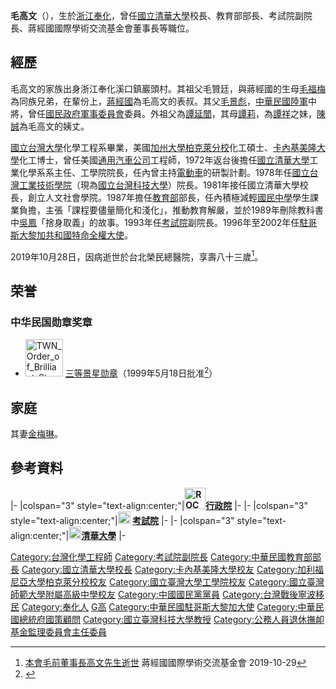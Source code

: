{{ad}}
{{Infobox_officeholder
| name = 毛高文
| image = 毛高文.jpg
| width =
| now = 中華民國（台灣）政治人士
| period =
| party ={{Kmt|19px}}
| Sex = 男
| Native place = [[浙江省_(中華民國)|浙江]][[奉化|奉化]]
| date of birth = {{Birth date |1936|2|9}}
| date of death = {{death date and age|2019|10|28|1936|2|9}}
| place of birth = {{ROC-1928|浙江省}}[[奉化縣|奉化縣]]
| place of death = {{ROC|台灣}}[[台北市|台北市]]
| educate =
* [[師大附中|師大附中]]畢業
* [[國立臺灣大學|國立臺灣大學]][[化學工程|化學工程]]學士<br>{{Color|blue|（1960年）}}
* [[美國|美國]][[加州大學柏克萊分校|加州大學柏克萊分校]]化學工程碩士<br>{{Color|blue|（1964年）}}
* 美國[[卡內基美隆大學|卡內基美隆大學]]化學工程博士<br>{{Color|blue|（1970年）}}
| past =
* 美國[[通用汽車|通用汽車]]公司工程師<br>{{Color|blue|（1969年-1974年）}}
* 美國通用汽車公司高級研究工程師<br>{{Color|blue|（1969年-1974年）}}
* [[國立清華大學|國立清華大學]]化工系系主任<br>{{Color|blue|（1972年-1973年）}}
* 國立清華大學工業化學研究所所長<br>{{Color|blue|（1972年-1973年）}}
* 國立清華大學工學院院長<br>{{Color|blue|（1974年-1978年）}}
* [[國立臺灣工業技術學院|國立臺灣工業技術學院]]院長<br>{{Color|blue|（1978年2月-1981年8月）}}
* 國立清華大學校長<br>{{Color|blue|（1981年8月-1987年7月）}}
* [[行政院|行政院]][[政務委員|政務委員]]<br>{{Color|blue|（1987年7月2日-1990年）}}
* [[中華民國教育部|教育部]]部長<br>{{Color|blue|（1987年7月2日-1993年2月27日）}}
* 教育部教育研究委員會主任委員<br>{{Color|blue|（1987年7月2日-1993年2月27日）}}
* [[行政院國軍退除役官兵輔導委員會|行政院國軍退除役官兵輔導委員會]]委員<br>{{Color|blue|（1987年7月2日-1993年2月27日）}}
* [[行政院國家科學委員會|行政院國家科學委員會]]委員<br>{{Color|blue|（1987年7月2日-1993年2月27日）}}
* [[行政院文化建設委員會|行政院文化建設委員會]]委員<br>{{Color|blue|（1987年7月2日-1993年2月27日）}}
* [[行政院大陸委員會|行政院大陸委員會]]委員<br>{{Color|blue|（1991年1月31日-1993年3月11日）}}
* [[行政院原子能委員會|行政院原子能委員會]]委員<br>{{Color|blue|（1991年7月10日-1993年4月7日）}}
* [[中華民國總統府|總統府]][[國策顧問|國策顧問]]<br>{{Color|blue|（1993年3月1日-1996年5月19日）}}
* [[考試院|考試院]]副院長<br>{{Color|blue|（1993年4月24日-1996年9月1日）}}
* [[中央研究院|中央研究院]]評議員<br>{{Color|blue|（1993年4月30日-1996年4月30日）}}
* [[中国驻哥斯达黎加大使列表|駐哥斯大黎加共和國特命全權大使]]<br>{{Color|blue|（1996年10月2日-2002年7月12日）}}
}}

'''毛高文'''（{{bd|1936年|2月9日|2019年|10月28日|catIdx=Mao}}），生於[[浙江|浙江]][[奉化|奉化]]，曾任[[國立清華大學|國立清華大學]]校長、教育部部長、考試院副院長、蔣經國國際學術交流基金會董事長等職位。

== 經歷 ==
毛高文的家族出身浙江奉化溪口鎮巖頭村。其祖父毛贊廷，與蔣經國的生母[[毛福梅|毛福梅]]為同族兄弟，在輩份上，[[蔣經國|蔣經國]]為毛高文的表叔。其父[[毛景彪|毛景彪]]，[[中華民國陸軍|中華民國陸軍]]中將，曾任[[國民政府軍事委員會|國民政府軍事委員會]]委員。外祖父為[[譚延闓|譚延闓]]，其母[[譚莉|譚莉]]，為[[譚祥|譚祥]]之妹，[[陳誠|陳誠]]為毛高文的姨丈。

[[國立台灣大學|國立台灣大學]]化學工程系畢業，美國[[加州大學柏克萊分校|加州大學柏克萊分校]]化工碩士、[[卡內基美隆大學|卡內基美隆大學]]化工博士，曾任美國[[通用汽車公司|通用汽車公司]]工程師，1972年返台後擔任[[國立清華大學|國立清華大學]]工業化學系系主任、工學院院長，任內曾主持[[電動車|電動車]]的研製計劃。1978年任[[國立台灣工業技術學院|國立台灣工業技術學院]]（現為[[國立台灣科技大學|國立台灣科技大學]]）院長。1981年接任國立清華大學校長，創立人文社會學院。1987年擔任[[中華民國教育部|教育部]]部長，任內積極減輕[[國民中學|國民中學]]學生課業負擔，主張「課程要儘量簡化和淺化」，推動教育解嚴，並於1989年刪除教科書中[[吳鳳|吳鳳]]「捨身取義」的故事。1993年任[[考試院|考試院]]副院長。1996年至2002年任[[中国驻哥斯达黎加大使列表|駐哥斯大黎加共和國特命全權大使]]。

2019年10月28日，因病逝世於台北榮民總醫院，享壽八十三歲<ref>[http://www.cckf.org/zh/news/2019110803 本會毛前董事長高文先生逝世] {{Wayback|url=http://www.cckf.org/zh/news/2019110803 |date=20191128002353 }}蔣經國國際學術交流基金會 2019-10-29</ref>。

==荣誉==
===中华民国勋章奖章===
* [[File:TWN_Order_of_Brilliant_Star_3Class_BAR.svg|60px]] [[景星勋章|三等景星勋章]]（1999年5月18日批准<ref>{{cite journal |title=總統令（華總二榮字第8800092850號） |url=https://twinfo.ncl.edu.tw/tiqry/hypage.cgi?HYPAGE=search/merge_pdf.hpg&dtd_id=12&type=g&sysid=G9900159&jid=79007133&vol=88052600&page=%E9%A0%813 |journal=總統府公報 |publisher=總統府 |volume=第6277號 |date=1999-05-26 |page=3页 |access-date=2021-09-17 |archive-date= |archive-url= |dead-url=no }}</ref>）

== 家庭 ==
其妻[[金梅琳|金梅琳]]。

== 參考資料 ==
{{reflist}}

{{start box}}
{{s-gov|roc}}
|-
|colspan="3" style="text-align:center;"|'''[[File:ROC_Executive_Yuan_Logo.svg|34px]][[行政院|行政院]]'''
|-
{{s-before|[[李煥|李　煥]]}}
{{s-title|[[中華民國教育部|教育部部長]]<br><small>第十五任<br>1987年7月4日－1993年2月27日}}
{{s-after|[[郭為藩|郭為藩]]}}
|-
|colspan="3" style="text-align:center;"|'''[[File:ROC_Examination_Yuan_Seal.jpg|20px]] [[考試院|考試院]]'''
|-
{{s-before|[[林金生|林金生]]}}
{{s-title|[[中華民國考試院|考試院副院長]]<br><small>第十任<br>1993年4月24日－1996年9月1日}}
{{s-after|[[關中_(中華民國)|關　中]]}}
{{s-edu}}
|-
|colspan="3" style="text-align:center;"|'''[[File:The_Logo_of_National_Tsing_Hua_University.svg|20px]][[國立清華大學|清華大學]]'''
|-
{{s-before|[[張明哲_(1914年)|張明哲]]}}
{{s-title|[[國立清華大學|清華大學]]校長<br><small>[[在臺復校|在臺復校]]第六任<br>1981年8月1日－1987年8月1日}}
{{s-after|[[劉兆玄|劉兆玄]]}}
{{end box}}
{{中華民國教育部部長}}
{{中國國民黨中央委員會常務委員}}
{{國立清華大學|nocat}}
{{Authority control}}

{{DEFAULTSORT:M}}
[[Category:台灣化學工程師|Category:台灣化學工程師]]
[[Category:考試院副院長|Category:考試院副院長]]
[[Category:中華民國教育部部長|Category:中華民國教育部部長]]
[[Category:國立清華大學校長|Category:國立清華大學校長]]
[[Category:卡內基美隆大學校友|Category:卡內基美隆大學校友]]
[[Category:加利福尼亞大學柏克萊分校校友|Category:加利福尼亞大學柏克萊分校校友]]
[[Category:國立臺灣大學工學院校友|Category:國立臺灣大學工學院校友]]
[[Category:國立臺灣師範大學附屬高級中學校友|Category:國立臺灣師範大學附屬高級中學校友]]
[[Category:中國國民黨黨員|Category:中國國民黨黨員]]
[[Category:台灣戰後寧波移民|Category:台灣戰後寧波移民]]
[[Category:奉化人|Category:奉化人]]
[[Category:毛姓|G高]]
[[Category:中華民國駐哥斯大黎加大使|Category:中華民國駐哥斯大黎加大使]]
[[Category:中華民國總統府國策顧問|Category:中華民國總統府國策顧問]]
[[Category:國立臺灣科技大學教授|Category:國立臺灣科技大學教授]]
[[Category:公務人員退休撫卹基金監理委員會主任委員|Category:公務人員退休撫卹基金監理委員會主任委員]]